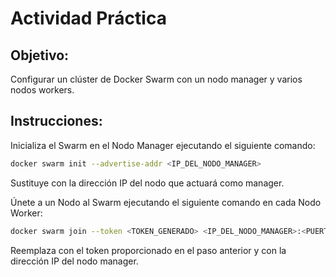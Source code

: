 # Actividad Práctica

## Objetivo:

Configurar un clúster de Docker Swarm con un nodo manager y varios nodos workers.

## Instrucciones:

Inicializa el Swarm en el Nodo Manager ejecutando el siguiente comando:

``` bash
docker swarm init --advertise-addr <IP_DEL_NODO_MANAGER>
```
Sustituye <IP_DEL_NODO_MANAGER> con la dirección IP del nodo que actuará como manager.

Únete a un Nodo al Swarm ejecutando el siguiente comando en cada Nodo Worker:

``` bash
docker swarm join --token <TOKEN_GENERADO> <IP_DEL_NODO_MANAGER>:<PUERTO>
```
Reemplaza <TOKEN_GENERADO> con el token proporcionado en el paso anterior y <IP_DEL_NODO_MANAGER> con la dirección IP del nodo manager.